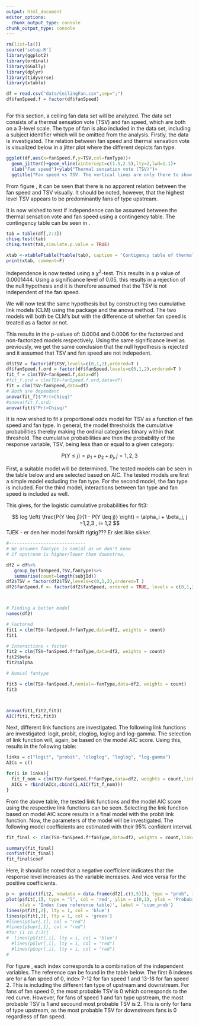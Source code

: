 ---
output: html_document
editor_options: 
  chunk_output_type: console
chunk_output_type: console
---

```{r}
rm(list=ls())
source('setup.R')
library(ggplot2)
library(ordinal)
library(GGally)
library(dplyr)
library(tidyverse)
library(xtable)

df = read.csv("data/CeilingFan.csv",sep=";")
df$fanSpeed.f = factor(df$fanSpeed) 



```

\section{Fan Speed}
For this section, a ceiling fan data set will be analyzed. The data set consists of a thermal sensation vote (TSV) and fan speed, which are both on a 3-level scale. The type of fan is also included in the data set, including a subject identifier \texttt{subjId} which will be omitted from the analysis. Firstly, the data is investigated. The relation between fan speed and thermal sensation vote is visualized below in a jitter plot where the different depicts fan type. 


```{r data.exp, fig.cap = "Jitter plot of thermal sensation vote and fan speed colored accordingly to fan type."}
ggplot(df,aes(x=fanSpeed.f,y=TSV,col=fanType))+
  geom_jitter()+geom_vline(xintercept=c(1.5,2.5),lty=2,lwd=1.1)+
  xlab("Fan speed")+ylab("Thermal sensation vote (TSV)")+
  ggtitle("Fan speed vs TSV. The vertical lines are only there to show the seperation")
```

From figure \ref{fig:data.exp}, it can be seen that there is no apparent relation between the fan speed and TSV visually. It should be noted, however, that the highest level TSV appears to be predominantly fans of type upstream. 

It is now wished to test if independence can be assumed between the thermal sensation vote and fan speed using a contingency table. The contingency table can be seen in \cref{tab:con_table}. 


```{r}
tab = table(df[,2:3])
chisq.test(tab)
chisq.test(tab,simulate.p.value = TRUE)

```

```{r echo=F,results='asis',warning=F,message=F}
xtab <-xtableFtable(ftable(tab), caption = 'Contigency table of thermal sensation vote and fan speed.', label = 'tab:con_table') 
print(xtab, comment=F)
```

Independence is now tested using a $\chi^2$-test. This results in a p value of 0.0001444. Using a significance level of 0.05, this results in a rejection of the null hypothesis and it is therefore assumed that the TSV is not independent of the fan speed.

We will now test the same hypothesis but by constructing two cumulative link models (CLM) using the \texttt{ordinal} package and the anova method. The two models will both be CLM's but with the difference of whether fan speed is treated as a factor or not. 

This results in the p-values of: 0.0004 and 0.0006 for the factorized and non-factorized models respectively. Using the same significance level as previously, we get the same conclusion that the null hypothesis is rejected and it assumed that TSV and fan speed are not indepedent. 

```{r}
df$TSV = factor(df$TSV,levels=c(0,1,2),ordered=T ) 
df$fanSpeed.f.ord = factor(df$fanSpeed,levels=c(0,1,2),ordered=T ) 
fit_f = clm(TSV~fanSpeed.f,data=df)
#fit_f.ord = clm(TSV~fanSpeed.f.ord,data=df) 
fit = clm(TSV~fanSpeed,data=df)
# Both are dependent
anova(fit_f)$"Pr(>Chisq)"
#anova(fit_f.ord)
anova(fit)$"Pr(>Chisq)"
```

It is now wished to fit a proportional odds model for TSV as a function of fan speed and fan type. In general, the model thresholds the cumulative probabilities thereby making the ordinal categories binary within that threshold. The cumulative probabilities are then the probability of the response variable, TSV, being less than or equal to a given category:

  
$$P(Y \leq j) = p_1 + p_2 + p_j, j = 1,2,3$$

First, a suitable model will be determined. The tested models can be seen in the table below and are selected based on AIC. The tested models are first a simple model excluding the fan type. For the second model, the fan type is included. For the third model, interactions between fan type and fan speed is included as well. 

\begin{table}[ht]
\centering
\begin{tabular}{c l c}
  \hline
   fit & model formula & AIC\\ 
  \hline
  1 & $TSV \sim fanSpeed.f$ & 429.5\\
  2 & $TSV \sim fanSpeed.f + fanType$ & 417.77 \\       
  3 & $TSV \sim fanSpeed.f * fanType$ & 417.43 \\
   \hline
\end{tabular}
\label{table:cfits}
\caption{Suitable model determination for the proportional odds model in \texttt{r} notation.}
\end{table}

This gives, for the logistic cumulative probabilities for fit3:

$$  log \left( \frac{P(Y \leq j)}{1 - P(Y \leq j)} \right) = \alpha_i + \beta_j, j =1,2,3 , i= 1,2  $$
TJEK - er den her model forskift rigtig??? Er slet ikke sikker.

```{r}
#-----------------------------
# We assumes fanType is nomial as we don't know
# if upstream is higher/lower than downstrea,

df2 = df%>%
   group_by(fanSpeed,TSV,fanType)%>%
   summarise(count=length(subjId))
df2$TSV = factor(df2$TSV,levels=c(0,1,2),ordered=T ) 
df2$fanSpeed.f <- factor(df2$fanSpeed, ordered = TRUE, levels = c(0,1,2))



# Finding a better model
names(df2)

# Factored
fit1 = clm(TSV~fanSpeed.f+fanType,data=df2, weights = count)
fit1

# Interactions + factor
fit2 = clm(TSV~fanSpeed.f*fanType,data=df2, weights = count)
fit2$beta
fit2$alpha

# Nomial fantype

fit3 = clm(TSV~fanSpeed.f,nomial=~fanType,data=df2, weights = count)
fit3



anova(fit1,fit2,fit3)
AIC(fit1,fit2,fit3)
```

Next, different link functions are investigated. The following link functions are investigated: logit, probit, cloglog, loglog and log-gamma. The selection of link function will, again, be based on the model AIC score. Using this, results in the following table:



```{r}
links = c("logit", "probit", "cloglog", "loglog", "log-gamma")
AICs = c()

for(i in links){
  fit_f_nom = clm(TSV~fanSpeed.f*fanType,data=df2, weights = count,link=i)
  AICs = rbind(AICs,cbind(i,AIC(fit_f_nom)))
}
```

\begin{table}[h]
\centering
\begin{tabular}{ll |rr}
  \hline
   &  & \multicolumn{1}{l}{                link function} & \multicolumn{1}{l}{                AIC } \\ 
    &  & \multicolumn{1}{l}{                 } & \multicolumn{1}{l}{                 } \\ 
   \hline
A &  & logit            & 417.425338799379 \\ 
  B &  & probit           & 416.560318920447 \\ 
  C &  & cloglog          & 417.051135172447 \\ 
  D &  & loglog           & 420.250968075968 \\ 
  E &  & log-gamma        & 418.280241748026 \\ 
   \hline
\end{tabular}
\caption{AIC scores for the tested link functions.} 
\label{tab:clink}
\end{table}
 
From the above table, the tested link functions and the model AIC score using the respective link functions can be seen. Selecting the link function based on model AIC score results in a final model with the probit link function. Now, the parameters of the model will be investigated. The following model coefficients are estimated with their 95\% confident interval. 



```{r}
fit_final <- clm(TSV~fanSpeed.f*fanType,data=df2, weights = count,link='probit')

summary(fit_final)
confint(fit_final)
fit_final$coef
```


\begin{table}[ht]
\centering
\begin{tabular}{c c c c}
  \hline
   Coefficient & Estimate & 2.5\% & 97.5\% \\ 
  \hline
  fanSpeed.L      & 0.05731784 &          -0.4709590 & 0.5598617 \\
  fanSpeed.Q      & -0.29205851 &         -0.7461801 & 0.1596159 \\
  fanTypeupstream &   0.77490751 &         0.4106972 & 1.1456447 \\
  fanSpeed.L:fanTypeupstream & 0.50981469  & -0.1146692 & 1.1514795 \\ 
  fanSpeed.Q:fanTypeupstream & -0.24720510 & -0.8747081 &  0.3803590 \\
  \hline
\end{tabular}
\label{table:ccoeff}
\caption{Final model coefficients and their 95\% confidence interval.}
\end{table}

Here, it should be noted that a negative coefficient indicates that the response level increases as the variable increases. And vice versa for the positive coefficients. 

```{r ccum_prob, fig.cap = 'Cumulative probabilities of the response variable TSV, where the red curve is for TSV = 0, the blue curve for TSV = 1 and the green curve for TSV = 2. The independent variables can be referenced in the reference table.'}
p <- predict(fit2, newdata = data.frame(df2[,c(3,5)]), type = "prob", interval = TRUE)
plot(p$fit[,1], type = "l", col = 'red', ylim = c(0,1), ylab = 'Probability', main = 'Cumulative probabilities of the response variable TSV',
     xlab = 'Index (see reference table)', label = 'ccum_prob')
lines(p$fit[,2], lty = 1, col = 'blue')
lines(p$fit[,3], lty = 1, col = 'green')
#lines(p$lwr[,1], col = "red")
#lines(p$upr[,1], col = "red")
#for (i in 2:3){
#  lines(p$fit[,i], lty = i, col = 'blue')
  #lines(p$lwr[,i], lty = i, col = "red")
  #lines(p$upr[,i], lty = i, col = "red")
#


```

For figure \ref{fig:ccum_prob}, each index corresponds to a combination of the independent variables. The reference can be found in the table below. The first 6 indexes are for a fan speed of 0, index 7-12 for fan speed 1 and 13-18 for fan speed 2. This is including the different fan type of upstream and downstream. For fans of fan speed 0, the most probable TSV is 0 which corresponds to the red curve. However, for fans of speed 1 and fan type upstream, the most probable TSV is 1 and secound most probable TSV is 2. This is only for fans of type upstream, as the most probable TSV for downstream fans is 0 regardless of fan speed. 

\begin{table}[h]
\centering
\begin{tabular}{cll}
  \hline
 index & fanType & fanSpeed \\ 
  \hline
1 & downstream & 0 \\ 
  2 & upstream & 0 \\ 
  3 & downstream & 0 \\ 
  4 & upstream & 0 \\ 
  5 & downstream & 0 \\ 
  6 & upstream & 0 \\ 
  7 & downstream & 1 \\ 
  8 & upstream & 1 \\ 
  9 & downstream & 1 \\ 
  10 & upstream & 1 \\ 
  11 & downstream & 1 \\ 
  12 & upstream & 1 \\ 
  13 & downstream & 2 \\ 
  14 & upstream & 2 \\ 
  15 & downstream & 2 \\ 
  16 & upstream & 2 \\ 
  17 & downstream & 2 \\ 
  18 & upstream & 2 \\ 
   \hline
\end{tabular}
\label{table:ref_table}
\caption{Reference table for the index of the cumulative probability plot. }
\end{table}



